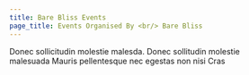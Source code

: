 ```yaml
---
title: Bare Bliss Events
page_title: Events Organised By <br/> Bare Bliss
---
```

Donec sollicitudin molestie malesda. Donec sollitudin molestie <br /> malesuada Mauris pellentesque nec egestas non nisi Cras

